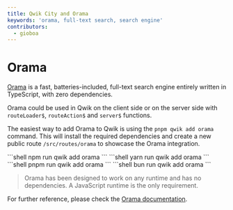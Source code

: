 ```yaml
---
title: Qwik City and Orama
keywords: 'orama, full-text search, search engine'
contributors:
  - gioboa
---
```



# Orama

[Orama](https://oramasearch.com/) is a fast, batteries-included, full-text search engine entirely written in TypeScript, with zero dependencies.

Orama could be used in Qwik on the client side or on the server side with `routeLoader$`, `routeAction$` and `server$` functions.

The easiest way to add Orama to Qwik is using the `pnpm qwik add orama` command. This will install the required dependencies and create a new public route `/src/routes/orama` to showcase the Orama integration.

<PackageManagerTabs>
  <span q:slot="npm">
```shell
npm run qwik add orama
```
  </span>
  <span q:slot="yarn">
```shell
yarn run qwik add orama
```
  </span>
  <span q:slot="pnpm">
```shell
pnpm run qwik add orama
```
  </span>
  <span q:slot="bun">
```shell
bun run qwik add orama
```
  </span>
</PackageManagerTabs>

> Orama has been designed to work on any runtime and has no dependencies. A JavaScript runtime is the only requirement. 

For further reference, please check the [Orama documentation](https://docs.oramasearch.com/).